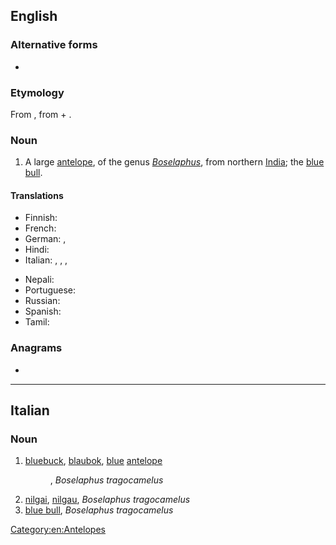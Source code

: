 ==English==
{{wikipedia}}
===Alternative forms===
* {{l|en|nilgau}}
===Etymology===
From {{etyl|hi|en}} {{m|hi|नीलगाय||nilgai}}, from {{m|hi|नीला||blue}} + {{m|hi|गाय||cow}}.

===Noun===
{{en-noun|s|nilgai}}

# A large [[antelope]], of the genus ''[[Boselaphus]]'', from northern [[India]]; the [[blue bull]].

====Translations====
{{trans-top|large antelope of northern India}}
* Finnish: {{t|fi|nilgau}}
* French: {{t+|fr|nilgaut|m}}
* German: {{t|de|Nilgau|f}}, {{t|de|Nilgauantilope|f}}
* Hindi: {{t+|hi|नीलगाय|sc=Deva}}
* Italian: {{t|it|nilgau|m}}, {{t|it|antilope azzurra|f}}, {{t|it|nilgai|f}}, {{t|it|nilghais|m}}
{{trans-mid}}
* Nepali: {{t|ne|निलगाई|sc=Deva}}
* Portuguese: {{t|pt|nilgó|m}}
* Russian: {{t+|ru|нильга́у|sc=Cyrl}}
* Spanish: {{t|es|nilgó|m}}
* Tamil: {{t+|ta|நீலான்|sc=Taml}}
{{trans-bottom}}

===Anagrams===
* {{anagrams|en|a=agiiln|Gilani|ailing}}

[[Category:en:Antelopes]]

----

==Italian==

===Noun===
{{head|it|noun|g=m|invariable}}

# [[bluebuck]],   [[blaubok]], [[blue]] [[antelope]]
#: {{syn|it|antilope azzurra}}, ''Boselaphus tragocamelus''
# [[nilgai]], [[nilgau]], ''Boselaphus tragocamelus''
# [[blue bull]], ''Boselaphus tragocamelus''

{{topics|it|Animals}}
{{topics|it|Antelopes}}
{{topics|it|Mammals}}